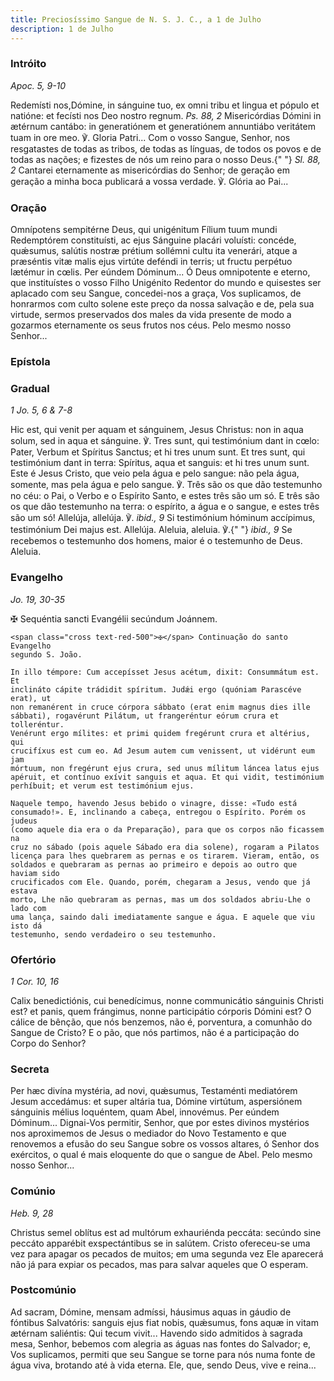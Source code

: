 ```yaml
---
title: Preciosíssimo Sangue de N. S. J. C., a 1 de Julho
description: 1 de Julho
---
```


### Intróito

<em>Apoc. 5, 9-10</em>

<div class="side-by-side not-content">
  <span>
    Redemísti nos,Dómine, in sánguine tuo, ex omni tribu et lingua et pópulo et
    natióne: et fecísti nos Deo nostro regnum. <em>Ps. 88, 2</em> Misericórdias
    Dómini in ætérnum cantábo: in generatiónem et generatiónem annuntiábo
    veritátem tuam in ore meo. ℣. Gloria Patri... Com o vosso Sangue, Senhor,
    nos resgatastes de todas as tribos, de todas as línguas, de todos os povos e
    de todas as nações; e fizestes de nós um reino para o nosso Deus.{" "}
    <em>Sl. 88, 2</em> Cantarei eternamente as misericórdias do Senhor; de
    geração em geração a minha boca publicará a vossa verdade. ℣. Glória ao
    Pai...
  </span>
</div>

### Oração

<div class="side-by-side not-content">
  <span>
    Omnípotens sempitérne Deus, qui unigénitum Fílium tuum mundi Redemptórem
    constituísti, ac ejus Sánguine placári voluísti: concéde, quǽsumus, salútis
    nostræ prétium sollémni cultu ita venerári, atque a præséntis vitæ malis
    ejus virtúte deféndi in terris; ut fructu perpétuo lætémur in cœlis. Per
    eúndem Dóminum... Ó Deus omnipotente e eterno, que instituístes o vosso
    Filho Unigénito Redentor do mundo e quisestes ser aplacado com seu Sangue,
    concedei-nos a graça, Vos suplicamos, de honrarmos com culto solene este
    preço da nossa salvação e de, pela sua virtude, sermos preservados dos males
    da vida presente de modo a gozarmos eternamente os seus frutos nos céus.
    Pelo mesmo nosso Senhor...
  </span>
</div>

### Epístola


<LinkCard href="/missal/quaresma/paixao#epístola" title="Domingo da Paixão" />

### Gradual

<em>1 Jo. 5, 6 & 7-8</em>

<div class="side-by-side not-content">
  <span>
    Hic est, qui venit per aquam et sánguinem, Jesus Christus: non in aqua
    solum, sed in aqua et sánguine. ℣. Tres sunt, qui testimónium dant in cœlo:
    Pater, Verbum et Spíritus Sanctus; et hi tres unum sunt. Et tres sunt, qui
    testimónium dant in terra: Spíritus, aqua et sanguis: et hi tres unum sunt.
    Este é Jesus Cristo, que veio pela água e pelo sangue: não pela água,
    somente, mas pela água e pelo sangue. ℣. Três são os que dão testemunho no
    céu: o Pai, o Verbo e o Espírito Santo, e estes três são um só. E três são
    os que dão testemunho na terra: o espírito, a água e o sangue, e estes três
    são um só! Allelúja, allelúja. ℣. <em>ibid., 9</em> Si testimónium hóminum
    accípimus, testimónium Dei majus est. Allelúja. Aleluia, aleluia. ℣.{" "}
    <em>ibid., 9</em> Se recebemos o testemunho dos homens, maior é o testemunho
    de Deus. Aleluia.
  </span>
</div>

### Evangelho

<em>Jo. 19, 30-35</em>

<div class="side-by-side not-content">
    <span class="cross text-red-500">✠</span> Sequéntia sancti Evangélii
    secúndum Joánnem.
 
    <span class="cross text-red-500">✠</span> Continuação do santo Evangelho
    segundo S. João.
 
    In illo témpore: Cum accepísset Jesus acétum, dixit: Consummátum est. Et
    inclináto cápite trádidit spíritum. Judǽi ergo (quóniam Parascéve erat), ut
    non remanérent in cruce córpora sábbato (erat enim magnus dies ille
    sábbati), rogavérunt Pilátum, ut frangeréntur eórum crura et tolleréntur.
    Venérunt ergo mílites: et primi quidem fregérunt crura et altérius, qui
    crucifíxus est cum eo. Ad Jesum autem cum venissent, ut vidérunt eum jam
    mórtuum, non fregérunt ejus crura, sed unus mílitum láncea latus ejus
    apéruit, et contínuo exívit sanguis et aqua. Et qui vidit, testimónium
    perhíbuit; et verum est testimónium ejus.
 
    Naquele tempo, havendo Jesus bebido o vinagre, disse: «Tudo está
    consumado!». E, inclinando a cabeça, entregou o Espírito. Porém os judeus
    (como aquele dia era o da Preparação), para que os corpos não ficassem na
    cruz no sábado (pois aquele Sábado era dia solene), rogaram a Pilatos
    licença para lhes quebrarem as pernas e os tirarem. Vieram, então, os
    soldados e quebraram as pernas ao primeiro e depois ao outro que haviam sido
    crucificados com Ele. Quando, porém, chegaram a Jesus, vendo que já estava
    morto, Lhe não quebraram as pernas, mas um dos soldados abriu-Lhe o lado com
    uma lança, saindo dali imediatamente sangue e água. E aquele que viu isto dá
    testemunho, sendo verdadeiro o seu testemunho.
  </span>
</div>

### Ofertório

<em>1 Cor. 10, 16</em>

<div class="side-by-side not-content">
  <span>
    Calix benedictiónis, cui benedícimus, nonne communicátio sánguinis Christi
    est? et panis, quem frángimus, nonne participátio córporis Dómini est? O
    cálice de bênção, que nós benzemos, não é, porventura, a comunhão do Sangue
    de Cristo? E o pão, que nós partimos, não é a participação do Corpo do
    Senhor?
  </span>
</div>

### Secreta

<div class="side-by-side not-content">
  <span>
    Per hæc divína mystéria, ad novi, quǽsumus, Testaménti mediatórem Jesum
    accedámus: et super altária tua, Dómine virtútum, aspersiónem sánguinis
    mélius loquéntem, quam Abel, innovémus. Per eúndem Dóminum... Dignai-Vos
    permitir, Senhor, que por estes divinos mystérios nos aproximemos de Jesus o
    mediador do Novo Testamento e que renovemos a efusão do seu Sangue sobre os
    vossos altares, ó Senhor dos exércitos, o qual é mais eloquente do que o
    sangue de Abel. Pelo mesmo nosso Senhor...
  </span>
</div>

### Comúnio

<em>Heb. 9, 28</em>

<div class="side-by-side not-content">
  <span>
    Christus semel oblítus est ad multórum exhauriénda peccáta: secúndo sine
    peccáto apparébit exspectántibus se in salútem. Cristo ofereceu-se uma vez
    para apagar os pecados de muitos; em uma segunda vez Ele aparecerá não já
    para expiar os pecados, mas para salvar aqueles que O esperam.
  </span>
</div>

### Postcomúnio

<div class="side-by-side not-content">
  <span>
    Ad sacram, Dómine, mensam admíssi, háusimus aquas in gáudio de fóntibus
    Salvatóris: sanguis ejus fiat nobis, quǽsumus, fons aquæ in vitam ætérnam
    saliéntis: Qui tecum vivit... Havendo sido admitidos à sagrada mesa, Senhor,
    bebemos com alegria as águas nas fontes do Salvador; e, Vos suplicamos,
    permiti que seu Sangue se torne para nós numa fonte de água viva, brotando
    até à vida eterna. Ele, que, sendo Deus, vive e reina...
  </span>
</div>
